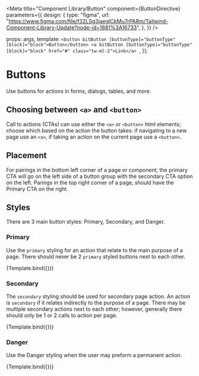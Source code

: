 

<Meta
  title="Component Library/Button"
  component={ButtonDirective}
  parameters={{
    design: {
      type: "figma",
      url: "https://www.figma.com/file/f32LSg3jaegICkMu7rPARm/Tailwind-Component-Library-Update?node-id=1881%3A16733",
    },
  }}
/>

  props: args,
  template: `
    <button bitButton [buttonType]="buttonType" [block]="block">Button</button>
    <a bitButton [buttonType]="buttonType" [block]="block" href="#" class="tw-ml-2">Link</a>  `,
});

# Buttons

Use buttons for actions in forms, dialogs, tables, and more.

## Choosing between `<a>` and `<button>`

Call to actions (CTAs) can use either the `<a>` or `<button>` html elements; choose which based on the action the button takes: if navigating to a new page use an `<a>`, if taking an action on the current page use a `<button>`.

## Placement

For pairings in the bottom left corner of a page or component, the primary CTA will go on the left side of a button group with the secondary CTA option on the left.
Parings in the top right corner of a page, should have the Primary CTA on the right.

## Styles

There are 3 main button styles: Primary, Secondary, and Danger.

### Primary

Use the `primary` styling for an action that relate to the main purpose of a page. There should never be 2 `primary` styled buttons next to each other.

<Canvas>
  <Story name="Primary" args={{ buttonType: "primary" }} height="290px">
    {Template.bind({})}
  </Story>
</Canvas>

### Secondary

The `secondary` styling should be used for secondary page action. An action is `secondary` if it relates indirectly to the purpose of a page. There may be multiple secondary actions next to each other; however, generally there should only be 1 or 2 calls to action per page.

<Canvas>
  <Story name="Secondary" args={{ buttonType: "secondary" }} height="290px">
    {Template.bind({})}
  </Story>
</Canvas>

### Danger

Use the Danger styling when the user may preform a permanent action.

<Canvas>
  <Story name="Danger" args={{ buttonType: "danger" }} height="290px">
    {Template.bind({})}
  </Story>
</Canvas>
